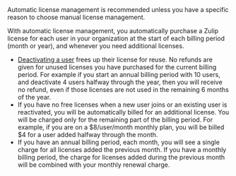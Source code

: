 
<ZulipTip>
  Automatic license management is recommended unless you have a
  specific reason to choose manual license management.
</ZulipTip>

With automatic license management, you automatically purchase a Zulip
license for each user in your organization at the start of each billing
period (month or year), and whenever you need additional licenses.

* [Deactivating a user](/help/deactivate-or-reactivate-a-user) frees up
  their license for reuse. No refunds are given for unused licenses you
  have purchased for the current billing period. For example if you start
  an annual billing period with 10 users, and deactivate 4 users halfway
  through the year, then you will receive no refund, even if those licenses
  are not used in the remaining 6 months of the year.
* If you have no free licenses when a new user joins or an existing user
  is reactivated, you will be automatically billed for an additional
  license. You will be charged only for the remaining part of the
  billing period. For example, if you are on a $8/user/month monthly
  plan, you will be billed $4 for a user added halfway through the month.
* If you have an annual billing period, each month, you will see a
  single charge for all licenses added the previous month. If you have
  a monthly billing period, the charge for licenses added during the
  previous month will be combined with your monthly renewal charge.
